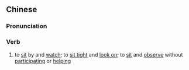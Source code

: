 {{also|坐视}}
==Chinese==
{{zh-forms|s=坐视}}

===Pronunciation===
{{zh-pron
|m=zuòshì
|c=co5 si6,zo6 zi6
|mn=qz:chǒ͘-sī/xm,zz:chō-sī
|cat=v
}}

===Verb===
{{zh-verb}}

# to [[sit]] by and [[watch]]; to [[sit tight]] and [[look on]]; to [[sit]] and [[observe]] without [[participate|participating]] or [[help]]ing